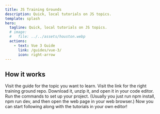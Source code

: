 ```yaml
---
title: JS Training Grounds
description: Quick, local tutorials on JS topics.
template: splash
hero:
  tagline: Quick, local tutorials on JS topics.
  # image:
  #   file: ../../assets/houston.webp
  actions:
    - text: Vue 3 Guide
      link: /guides/vue-3/
      icon: right-arrow
---
```



## How it works

<CardGrid stagger>
	<Card title="Open the guide" icon="open-book">
		Visit the guide for the topic you want to learn.
	</Card>
	<Card title="Download repo" icon="download">
		Visit the link for the right training ground repo. Download it, unzip it, and open it in your code editor.
	</Card>
	<Card title="Run commands" icon="laptop">
		Run the commands to set up your project. (Usually you just run npm install, npm run dev, and then open the web page in your web browser.)
	</Card>
	<Card title="Start learning!" icon="rocket">
		Now you can start following along with the tutorials in your own editor!
	</Card>
</CardGrid>
